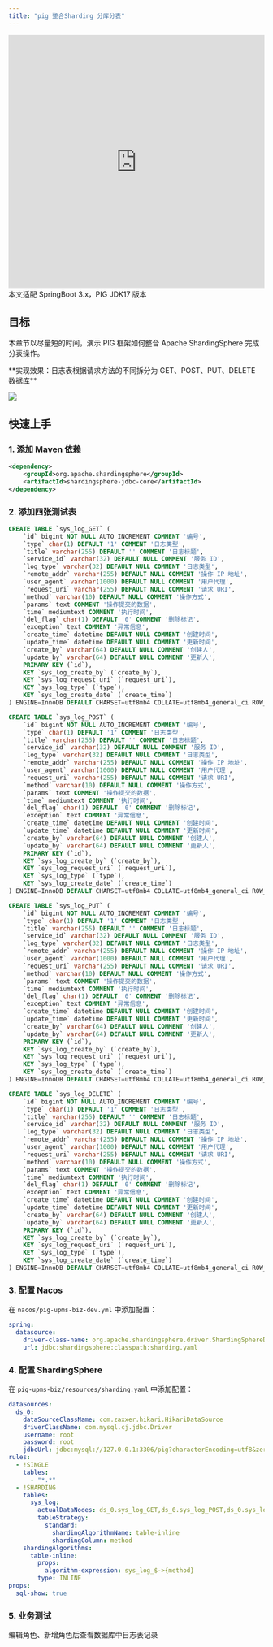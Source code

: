 ```yaml
---
title: "pig 整合Sharding 分库分表"
---
```


<iframe
  width="100%"
  height="500"
  src="https://player.bilibili.com/player.html?bvid=BV12t411B7e9&p=15&page=15&autoplay=0"
  title="ShardingSphere 分表教程"
  frameborder="0"
  allow="accelerometer; autoplay; clipboard-write; encrypted-media; gyroscope; picture-in-picture"
  allowfullscreen
></iframe>

<Warning>
本文适配 SpringBoot 3.x，PIG JDK17 版本
</Warning>

## 目标

本章节以尽量短的时间，演示 PIG 框架如何整合 Apache ShardingSphere 完成分表操作。

<Note>
**实现效果：日志表根据请求方法的不同拆分为 GET、POST、PUT、DELETE 数据库**
</Note>

![](/images/1637109926530-3c9a5aa5-cced-4810-ab0b-a4fa2186f1b3.png)

## 快速上手

### 1. 添加 Maven 依赖

```xml
<dependency>
    <groupId>org.apache.shardingsphere</groupId>
    <artifactId>shardingsphere-jdbc-core</artifactId>
</dependency>
```

### 2. 添加四张测试表

```sql
CREATE TABLE `sys_log_GET` (
    `id` bigint NOT NULL AUTO_INCREMENT COMMENT '编号',
    `type` char(1) DEFAULT '1' COMMENT '日志类型',
    `title` varchar(255) DEFAULT '' COMMENT '日志标题',
    `service_id` varchar(32) DEFAULT NULL COMMENT '服务 ID',
    `log_type` varchar(32) DEFAULT NULL COMMENT '日志类型',
    `remote_addr` varchar(255) DEFAULT NULL COMMENT '操作 IP 地址',
    `user_agent` varchar(1000) DEFAULT NULL COMMENT '用户代理',
    `request_uri` varchar(255) DEFAULT NULL COMMENT '请求 URI',
    `method` varchar(10) DEFAULT NULL COMMENT '操作方式',
    `params` text COMMENT '操作提交的数据',
    `time` mediumtext COMMENT '执行时间',
    `del_flag` char(1) DEFAULT '0' COMMENT '删除标记',
    `exception` text COMMENT '异常信息',
    `create_time` datetime DEFAULT NULL COMMENT '创建时间',
    `update_time` datetime DEFAULT NULL COMMENT '更新时间',
    `create_by` varchar(64) DEFAULT NULL COMMENT '创建人',
    `update_by` varchar(64) DEFAULT NULL COMMENT '更新人',
    PRIMARY KEY (`id`),
    KEY `sys_log_create_by` (`create_by`),
    KEY `sys_log_request_uri` (`request_uri`),
    KEY `sys_log_type` (`type`),
    KEY `sys_log_create_date` (`create_time`)
) ENGINE=InnoDB DEFAULT CHARSET=utf8mb4 COLLATE=utf8mb4_general_ci ROW_FORMAT=DYNAMIC COMMENT='日志表';

CREATE TABLE `sys_log_POST` (
    `id` bigint NOT NULL AUTO_INCREMENT COMMENT '编号',
    `type` char(1) DEFAULT '1' COMMENT '日志类型',
    `title` varchar(255) DEFAULT '' COMMENT '日志标题',
    `service_id` varchar(32) DEFAULT NULL COMMENT '服务 ID',
    `log_type` varchar(32) DEFAULT NULL COMMENT '日志类型',
    `remote_addr` varchar(255) DEFAULT NULL COMMENT '操作 IP 地址',
    `user_agent` varchar(1000) DEFAULT NULL COMMENT '用户代理',
    `request_uri` varchar(255) DEFAULT NULL COMMENT '请求 URI',
    `method` varchar(10) DEFAULT NULL COMMENT '操作方式',
    `params` text COMMENT '操作提交的数据',
    `time` mediumtext COMMENT '执行时间',
    `del_flag` char(1) DEFAULT '0' COMMENT '删除标记',
    `exception` text COMMENT '异常信息',
    `create_time` datetime DEFAULT NULL COMMENT '创建时间',
    `update_time` datetime DEFAULT NULL COMMENT '更新时间',
    `create_by` varchar(64) DEFAULT NULL COMMENT '创建人',
    `update_by` varchar(64) DEFAULT NULL COMMENT '更新人',
    PRIMARY KEY (`id`),
    KEY `sys_log_create_by` (`create_by`),
    KEY `sys_log_request_uri` (`request_uri`),
    KEY `sys_log_type` (`type`),
    KEY `sys_log_create_date` (`create_time`)
) ENGINE=InnoDB DEFAULT CHARSET=utf8mb4 COLLATE=utf8mb4_general_ci ROW_FORMAT=DYNAMIC COMMENT='日志表';

CREATE TABLE `sys_log_PUT` (
    `id` bigint NOT NULL AUTO_INCREMENT COMMENT '编号',
    `type` char(1) DEFAULT '1' COMMENT '日志类型',
    `title` varchar(255) DEFAULT '' COMMENT '日志标题',
    `service_id` varchar(32) DEFAULT NULL COMMENT '服务 ID',
    `log_type` varchar(32) DEFAULT NULL COMMENT '日志类型',
    `remote_addr` varchar(255) DEFAULT NULL COMMENT '操作 IP 地址',
    `user_agent` varchar(1000) DEFAULT NULL COMMENT '用户代理',
    `request_uri` varchar(255) DEFAULT NULL COMMENT '请求 URI',
    `method` varchar(10) DEFAULT NULL COMMENT '操作方式',
    `params` text COMMENT '操作提交的数据',
    `time` mediumtext COMMENT '执行时间',
    `del_flag` char(1) DEFAULT '0' COMMENT '删除标记',
    `exception` text COMMENT '异常信息',
    `create_time` datetime DEFAULT NULL COMMENT '创建时间',
    `update_time` datetime DEFAULT NULL COMMENT '更新时间',
    `create_by` varchar(64) DEFAULT NULL COMMENT '创建人',
    `update_by` varchar(64) DEFAULT NULL COMMENT '更新人',
    PRIMARY KEY (`id`),
    KEY `sys_log_create_by` (`create_by`),
    KEY `sys_log_request_uri` (`request_uri`),
    KEY `sys_log_type` (`type`),
    KEY `sys_log_create_date` (`create_time`)
) ENGINE=InnoDB DEFAULT CHARSET=utf8mb4 COLLATE=utf8mb4_general_ci ROW_FORMAT=DYNAMIC COMMENT='日志表';

CREATE TABLE `sys_log_DELETE` (
    `id` bigint NOT NULL AUTO_INCREMENT COMMENT '编号',
    `type` char(1) DEFAULT '1' COMMENT '日志类型',
    `title` varchar(255) DEFAULT '' COMMENT '日志标题',
    `service_id` varchar(32) DEFAULT NULL COMMENT '服务 ID',
    `log_type` varchar(32) DEFAULT NULL COMMENT '日志类型',
    `remote_addr` varchar(255) DEFAULT NULL COMMENT '操作 IP 地址',
    `user_agent` varchar(1000) DEFAULT NULL COMMENT '用户代理',
    `request_uri` varchar(255) DEFAULT NULL COMMENT '请求 URI',
    `method` varchar(10) DEFAULT NULL COMMENT '操作方式',
    `params` text COMMENT '操作提交的数据',
    `time` mediumtext COMMENT '执行时间',
    `del_flag` char(1) DEFAULT '0' COMMENT '删除标记',
    `exception` text COMMENT '异常信息',
    `create_time` datetime DEFAULT NULL COMMENT '创建时间',
    `update_time` datetime DEFAULT NULL COMMENT '更新时间',
    `create_by` varchar(64) DEFAULT NULL COMMENT '创建人',
    `update_by` varchar(64) DEFAULT NULL COMMENT '更新人',
    PRIMARY KEY (`id`),
    KEY `sys_log_create_by` (`create_by`),
    KEY `sys_log_request_uri` (`request_uri`),
    KEY `sys_log_type` (`type`),
    KEY `sys_log_create_date` (`create_time`)
) ENGINE=InnoDB DEFAULT CHARSET=utf8mb4 COLLATE=utf8mb4_general_ci ROW_FORMAT=DYNAMIC COMMENT='日志表';
```

### 3. 配置 Nacos

在 `nacos/pig-upms-biz-dev.yml` 中添加配置：

```yaml
spring:
  datasource:
    driver-class-name: org.apache.shardingsphere.driver.ShardingSphereDriver
    url: jdbc:shardingsphere:classpath:sharding.yaml 
```

### 4. 配置 ShardingSphere

在 `pig-upms-biz/resources/sharding.yaml` 中添加配置：

```yaml
dataSources:
  ds_0:
    dataSourceClassName: com.zaxxer.hikari.HikariDataSource
    driverClassName: com.mysql.cj.jdbc.Driver
    username: root
    password: root
    jdbcUrl: jdbc:mysql://127.0.0.1:3306/pig?characterEncoding=utf8&zeroDateTimeBehavior=convertToNull&useSSL=false&allowMultiQueries=true&useJDBCCompliantTimezoneShift=true&useLegacyDatetimeCode=false&serverTimezone=Asia/Shanghai&nullCatalogMeansCurrent=true&allowPublicKeyRetrieval=true
rules:
  - !SINGLE
    tables:
      - "*.*"
  - !SHARDING
    tables:
      sys_log:
        actualDataNodes: ds_0.sys_log_GET,ds_0.sys_log_POST,ds_0.sys_log_PUT,ds_0.sys_log_DELETE
        tableStrategy:
          standard:
            shardingAlgorithmName: table-inline
            shardingColumn: method
    shardingAlgorithms:
      table-inline:
        props:
          algorithm-expression: sys_log_$->{method}
        type: INLINE
props:
  sql-show: true
```

### 5. 业务测试

<Warning>
编辑角色、新增角色后查看数据库中日志表记录
</Warning>
